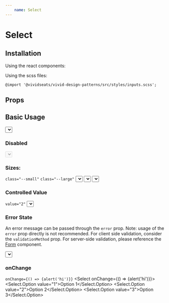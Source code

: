 ```yaml
---
    name: Select
---
```



# Select
## Installation
Using the react components:


Using the scss files:

    @import '@vividseats/vivid-design-patterns/src/styles/inputs.scss';

## Props
<PropsTable of={Select}/>

## Basic Usage
<Playground>
  <Select label="Choose your option:" id="selectOne">
    <Select.Option value="1">Option 1</Select.Option>
    <Select.Option value="2">Option 2</Select.Option>
    <Select.Option value="3">Option 3</Select.Option>
  </Select>
</Playground>

### Disabled
<Playground>
  <Select value="3" disabled>
    <Select.Option value="3">Option 3</Select.Option>
  </Select>
</Playground>

### Sizes:
`class="--small"` `class="--large"`
<Playground>
  <Select outlined>
    <Select.Option value="1">Option 1</Select.Option>
    <Select.Option value="2">Option 2</Select.Option>
    <Select.Option value="3">Option 3</Select.Option>
  </Select>
  <Select outlined small>
    <Select.Option value="1">Option 1</Select.Option>
    <Select.Option value="2">Option 2</Select.Option>
    <Select.Option value="3">Option 3</Select.Option>
  </Select>
  <Select outlined medium>
    <Select.Option value="1">Option 1</Select.Option>
    <Select.Option value="2">Option 2</Select.Option>
    <Select.Option value="3">Option 3</Select.Option>
  </Select>
</Playground>

### Controlled Value
`value="2"`
<Playground>
  <Select value="2" label="Choose an option:">
    <Select.Option value="1">Option 1</Select.Option>
    <Select.Option value="2">Option 2</Select.Option>
    <Select.Option value="3">Option 3</Select.Option>
  </Select>
</Playground>

### Error State
An error message can be passed through the `error` prop. 
Note: usage of the `error` prop directly is not recommended. For client side validation, consider the `validationMethod` prop. For server-side validation, please reference the [Form](/docs-forms-forms) component.

<Playground>
  <Select error="There was an error" label="Choose an option:">
    <Select.Option value="1">Option 1</Select.Option>
    <Select.Option value="2">Option 2</Select.Option>
    <Select.Option value="3">Option 3</Select.Option>
  </Select>
</Playground>

### onChange
`onChange={() => {alert('hi')}}`
<Playground>
  <Select onChange={() => {alert('hi')}}>
    <Select.Option value="1">Option 1</Select.Option>
    <Select.Option value="2">Option 2</Select.Option>
    <Select.Option value="3">Option 3</Select.Option>
  </Select>
</Playground>
